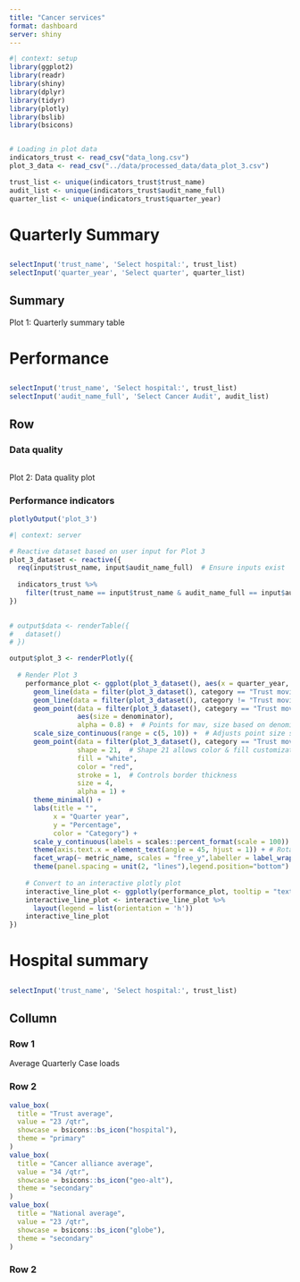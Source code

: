 ```yaml
---
title: "Cancer services"
format: dashboard
server: shiny
---
```



```r
#| context: setup
library(ggplot2)
library(readr)
library(shiny)
library(dplyr)
library(tidyr)
library(plotly)
library(bslib)
library(bsicons)


# Loading in plot data
indicators_trust <- read_csv("data_long.csv")
plot_3_data <- read_csv("../data/processed_data/data_plot_3.csv")

trust_list <- unique(indicators_trust$trust_name)
audit_list <- unique(indicators_trust$audit_name_full)
quarter_list <- unique(indicators_trust$quarter_year)
```

# Quarterly Summary 

## {.sidebar width="25%"}
```r
selectInput('trust_name', 'Select hospital:', trust_list) 
selectInput('quarter_year', 'Select quarter', quarter_list) 

```

## Summary

Plot 1: Quarterly summary table

# Performance


## {.sidebar width="25%"}
```r
selectInput('trust_name', 'Select hospital:', trust_list) 
selectInput('audit_name_full', 'Select Cancer Audit', audit_list) 

```

## Row {.tabset}

### Data quality

```r

```

Plot 2: Data quality plot

### Performance indicators

```r
plotlyOutput('plot_3')
```

```r
#| context: server

# Reactive dataset based on user input for Plot 3
plot_3_dataset <- reactive({
  req(input$trust_name, input$audit_name_full)  # Ensure inputs exist
  
  indicators_trust %>%
    filter(trust_name == input$trust_name & audit_name_full == input$audit_name_full)
})
 

# output$data <- renderTable({
#   dataset()
# })

output$plot_3 <- renderPlotly({
  
  # Render Plot 3
    performance_plot <- ggplot(plot_3_dataset(), aes(x = quarter_year, y = percentage, color = category, group = category, text=text)) +
      geom_line(data = filter(plot_3_dataset(), category == "Trust moving average"), size = 1, ) +  # Lines for ca_mav and na_mav
      geom_line(data = filter(plot_3_dataset(), category != "Trust moving average"), size = 1, linetype="dotted") +  # Lines for ca_mav and na_mav
      geom_point(data = filter(plot_3_dataset(), category == "Trust moving average"),
                 aes(size = denominator),
                 alpha = 0.8) +  # Points for mav, size based on denominator
      scale_size_continuous(range = c(5, 10)) +  # Adjusts point size scale
      geom_point(data = filter(plot_3_dataset(), category == "Trust moving average" & is.na(denominator)),
                 shape = 21,  # Shape 21 allows color & fill customization
                 fill = "white",
                 color = "red",
                 stroke = 1,  # Controls border thickness
                 size = 4,
                 alpha = 1) +
      theme_minimal() +
      labs(title = "",
           x = "Quarter year",
           y = "Percentage",
           color = "Category") +
      scale_y_continuous(labels = scales::percent_format(scale = 100)) +  # Format as percentage
      theme(axis.text.x = element_text(angle = 45, hjust = 1)) + # Rotate x-axis labels for readability
      facet_wrap(~ metric_name, scales = "free_y",labeller = label_wrap_gen(55))  + # Creates a plot for each metric_name
      theme(panel.spacing = unit(2, "lines"),legend.position="bottom")
    
    # Convert to an interactive plotly plot
    interactive_line_plot <- ggplotly(performance_plot, tooltip = "text")
    interactive_line_plot <- interactive_line_plot %>%
      layout(legend = list(orientation = 'h'))
    interactive_line_plot
})

```

# Hospital summary


## {.sidebar width="25%"}
```r
selectInput('trust_name', 'Select hospital:', trust_list) 

```

## Collumn
### Row 1
Average Quarterly Case loads

### Row 2
```r

value_box(
  title = "Trust average",
  value = "23 /qtr",
  showcase = bsicons::bs_icon("hospital"),
  theme = "primary"
)
value_box(
  title = "Cancer alliance average",
  value = "34 /qtr",
  showcase = bsicons::bs_icon("geo-alt"),
  theme = "secondary"
)
value_box(
  title = "National average",
  value = "23 /qtr",
  showcase = bsicons::bs_icon("globe"),
  theme = "secondary"
)

```
### Row 2

